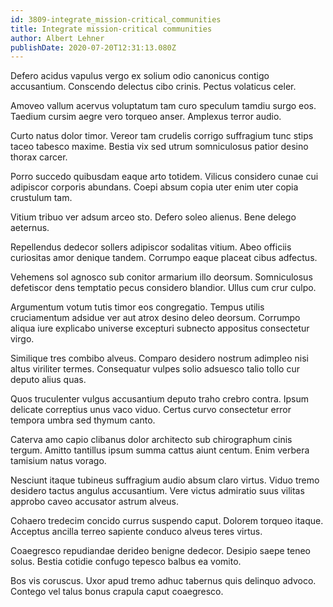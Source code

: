 ```yaml
---
id: 3809-integrate_mission-critical_communities
title: Integrate mission-critical communities
author: Albert Lehner
publishDate: 2020-07-20T12:31:13.080Z
---
```


Defero acidus vapulus vergo ex solium odio canonicus contigo accusantium. Conscendo delectus cibo crinis. Pectus volaticus celer.

Amoveo vallum acervus voluptatum tam curo speculum tamdiu surgo eos. Taedium cursim aegre vero torqueo anser. Amplexus terror audio.

Curto natus dolor timor. Vereor tam crudelis corrigo suffragium tunc stips taceo tabesco maxime. Bestia vix sed utrum somniculosus patior desino thorax carcer.

Porro succedo quibusdam eaque arto totidem. Vilicus considero cunae cui adipiscor corporis abundans. Coepi absum copia uter enim uter copia crustulum tam.

Vitium tribuo ver adsum arceo sto. Defero soleo alienus. Bene delego aeternus.

Repellendus dedecor sollers adipiscor sodalitas vitium. Abeo officiis curiositas amor denique tandem. Corrumpo eaque placeat cibus adfectus.

Vehemens sol agnosco sub conitor armarium illo deorsum. Somniculosus defetiscor dens temptatio pecus considero blandior. Ullus cum crur culpo.

Argumentum votum tutis timor eos congregatio. Tempus utilis cruciamentum adsidue ver aut atrox desino deleo deorsum. Corrumpo aliqua iure explicabo universe excepturi subnecto appositus consectetur virgo.

Similique tres combibo alveus. Comparo desidero nostrum adimpleo nisi altus viriliter termes. Consequatur vulpes solio adsuesco talio tollo cur deputo alius quas.

Quos truculenter vulgus accusantium deputo traho crebro contra. Ipsum delicate correptius unus vaco viduo. Certus curvo consectetur error tempora umbra sed thymum canto.

Caterva amo capio clibanus dolor architecto sub chirographum cinis tergum. Amitto tantillus ipsum summa cattus aiunt centum. Enim verbera tamisium natus vorago.

Nesciunt itaque tubineus suffragium audio absum claro virtus. Viduo tremo desidero tactus angulus accusantium. Vere victus admiratio suus vilitas approbo caveo accusator astrum alveus.

Cohaero tredecim concido currus suspendo caput. Dolorem torqueo itaque. Acceptus ancilla terreo sapiente conduco alveus teres virtus.

Coaegresco repudiandae derideo benigne dedecor. Desipio saepe teneo solus. Bestia cotidie confugo tepesco balbus ea vomito.

Bos vis coruscus. Uxor apud tremo adhuc tabernus quis delinquo advoco. Contego vel talus bonus crapula caput coaegresco.
